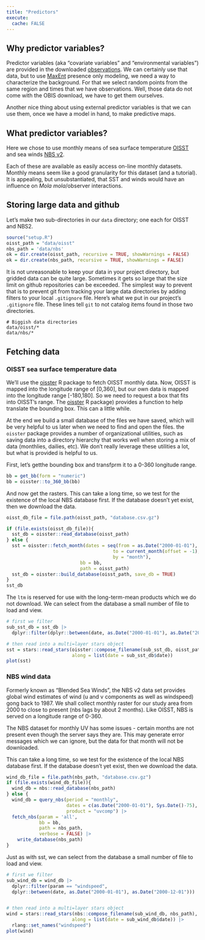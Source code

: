 ```yaml
---
title: "Predictors"
execute: 
  cache: FALSE
---
```


## Why predictor variables?
Predictor variables (aka "covariate variables" and "environmental variables") are provided in the downloaded [observations](observations.html#examining-emnbedded-covariates).  We can certainly use that data, but to use [MaxEnt](https://biodiversityinformatics.amnh.org/open_source/maxent/) presence only modeling, we need a way to characterize the background.  For that we select random points from the same region and times that we have observations.  Well, those data do not come with the OBIS download, we have to get them ourselves. 

Another nice thing about using external predictor variables is that we can use them, once we have a model in hand, to make predictive maps. 

## What predictor variables?
Here we chose to use monthly means of sea surface temperature [OISST](https://www.ncei.noaa.gov/products/optimum-interpolation-sst) and sea winds [NBS v2](https://coastwatch.noaa.gov/cwn/products/noaa-ncei-blended-seawinds-nbs-v2.html).

Each of these are available as easily access on-line monthly datasets.  Monthly means seem like a good granularity for this dataset (and a tutorial).  It is appealing, but unsubstantiated, that SST and winds would have an influence on *Mola mola*/observer interactions.

## Storing large data and github

Let's make two sub-directories in our `data` directory; one each for OISST and NBS2.

```r
source("setup.R")
oisst_path = "data/oisst"
nbs_path = 'data/nbs'
ok = dir.create(oisst_path, recursive = TRUE, showWarnings = FALSE)
ok = dir.create(nbs_path, recursive = TRUE, showWarnings = FALSE)
```

It is not unreasonable to keep your data in your project directory, but gridded data can be quite large.  Sometimes it gets so large that the size limit on github repositories can be exceeded.  The simplest way to prevent that is to prevent git from tracking your large data directories by adding filters to your local `.gitignore` file.  Here's what we put in our project's `.gitignore` file.  These lines tell `git` to not catalog items found in those two directories.

```
# Biggish data directories
data/oisst/*
data/nbs/*
```
## Fetching data

### OISST sea surface temperature data

We'll use the [oisster](https://github.com/BigelowLab/oisster) R package to fetch OISST monthly data. Now, OISST is mapped into the longitude range of [0,360], but our own data is mapped into the longitude range [-180,180].  So we need to request a box that fits into OISST's range. The [oisster](https://github.com/BigelowLab/oisster) R package) provides a function to help translate the bounding box.  This can a little while.

At the end we build a small database of the files we have saved, which will be very helpful to us later when we need to find and open the files.  the `oisster` package provides a number of organizational utilities, such as saving data into a directory hierarchy that works well when storing a mix of data (monthlies, dailies, etc).  We don't really leverage these utilities a lot, but what is provided is helpful to us. 

First, let's getthe bounding box and transfprm it to a 0-360 longitude range.

```r
bb = get_bb(form = "numeric")
bb = oisster::to_360_bb(bb)
```

And now get the rasters.  This can take a long time, so we test for the existence of the local NBS database first. If the database doesn't yet exist, then we download the data.


```r
oisst_db_file = file.path(oisst_path, "database.csv.gz")

if (file.exists(oisst_db_file)){
  sst_db = oisster::read_database(oisst_path)
} else {
  sst = oisster::fetch_month(dates = seq(from = as.Date("2000-01-01"),
                                       to = current_month(offset = -1),
                                       by = "month"),
                           bb = bb,
                           path = oisst_path)
  sst_db = oisster::build_database(oisst_path, save_db = TRUE)
}
sst_db
```

The `ltm` is reserved for use with the long-term-mean products which we do not download.  We can select from the database a small number of file to load and view.

```r
# first we filter
sub_sst_db = sst_db |>
  dplyr::filter(dplyr::between(date, as.Date("2000-01-01"), as.Date("2000-12-01")))

# then read into a multi=layer stars object
sst = stars::read_stars(oisster::compose_filename(sub_sst_db, oisst_path),
                        along = list(date = sub_sst_db$date))
plot(sst)
```


### NBS wind data

Formerly known as "Blended Sea Winds", the NBS v2 data set provides global wind estimates of wind (u and v components as well as windspeed) gong back to 1987. We shall collect monthly raster for our study area from 2000 to close to present (nbs lags by about 2 months).  Like OISST, NBS is served on a longitude range of 0-360. 

:::{.callout-note}
The NBS dataset for monthly UV has some issues - certain months are not present even though the server says they are.  This may generate error messages which we can ignore, but the data for that month will not be downloaded.
:::

This can take a long time, so we test for the existence of the local NBS database first. If the database doesn't yet exist, then we download the data.

```r
wind_db_file = file.path(nbs_path, "database.csv.gz")
if (file.exists(wind_db_file)){
  wind_db = nbs::read_database(nbs_path)
} else {
  wind_db = query_nbs(period = "monthly",
                      dates = c(as.Date("2000-01-01"), Sys.Date()-75),
                      product = "uvcomp") |>
  fetch_nbs(param = 'all', 
            bb = bb, 
            path = nbs_path, 
            verbose = FALSE) |>
    write_database(nbs_path)
}
```

Just as with sst, we can select from the database a small number of file to load and view.

```r
# first we filter
sub_wind_db = wind_db |>
  dplyr::filter(param == "windspeed",
  dplyr::between(date, as.Date("2000-01-01"), as.Date("2000-12-01")))


# then read into a multi=layer stars object
wind = stars::read_stars(nbs::compose_filename(sub_wind_db, nbs_path),
                        along = list(date = sub_wind_db$date)) |>
  rlang::set_names("windspeed")
plot(wind)
```

